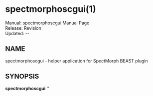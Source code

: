 = spectmorphoscgui(1) =
Manual: spectmorphoscgui Manual Page <br />
Release: Revision {{REVISIONID}} <br />
Updated: {{REVISIONYEAR}}-{{padleft:{{REVISIONMONTH}}|2}}-{{REVISIONDAY}} <br />

==NAME==
spectmorphoscgui - helper application for SpectMorph BEAST plugin

==SYNOPSIS==
'''spectmorphoscgui''' ''<title>''

== DESCRIPTION ==

'''spectmorphoscgui''' is a helper application which is used by the SpectMorph BEAST plugin to display a gui. It is only useful when called by the BEAST plugin.

== OPTIONS ==

The window title is set by the ''<title>'' argument.

== SEE ALSO ==
[[smjack.1]]